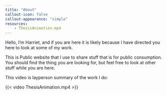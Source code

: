 ```yaml
---
title: "About"
callout-icon: false
callout-appearance: "simple"
resources:
    - ThesisAnimation.mp4
---
```


Hello, I'm Harriet, and if you are here it is likely because I have directed you here to look at some of my work.

This is Public website that I use to share stuff that is for public consumption. You should find the thing you are looking for, but feel free to look at other stuff while you are here.

This video is layperson summary of the work I do:

{{< video ThesisAnimation.mp4 >}}
